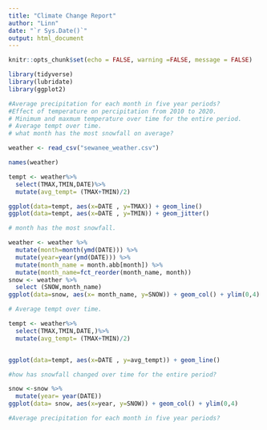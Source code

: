 ```yaml
---
title: "Climate Change Report"
author: "Linn"
date: "`r Sys.Date()`"
output: html_document
---
```


```r
knitr::opts_chunk$set(echo = FALSE, warning =FALSE, message = FALSE)

library(tidyverse)
library(lubridate)
library(ggplot2)

#Average precipitation for each month in five year periods?
#Effect of temperature on percipitation from 2010 to 2020.
# Minimum and maxmum temperature over time for the entire period.
# Average tempt over time.
# what month has the most snowfall on average?

weather <- read_csv("sewanee_weather.csv")

names(weather)

tempt <- weather%>%
  select(TMAX,TMIN,DATE)%>%
  mutate(avg_tempt= (TMAX+TMIN)/2)

ggplot(data=tempt, aes(x=DATE , y=TMAX)) + geom_line()
ggplot(data=tempt, aes(x=DATE , y=TMIN)) + geom_jitter()

```
```r
# month has the most snowfall.

weather <- weather %>%
  mutate(month=month(ymd(DATE))) %>%
  mutate(year=year(ymd(DATE))) %>%
  mutate(month_name = month.abb[month]) %>%
  mutate(month_name=fct_reorder(month_name, month))
snow <- weather %>%
  select (SNOW,month_name) 
ggplot(data=snow, aes(x= month_name, y=SNOW)) + geom_col() + ylim(0,4)

```

```r
# Average tempt over time.

tempt <- weather%>%
  select(TMAX,TMIN,DATE,)%>%
  mutate(avg_tempt= (TMAX+TMIN)/2)


ggplot(data=tempt, aes(x=DATE , y=avg_tempt)) + geom_line()

```

```r
#how has snowfall changed over time for the entire period?

snow <-snow %>% 
  mutate(year= year(DATE))
ggplot(data= snow, aes(x=year, y=SNOW)) + geom_col() + ylim(0,4)
```
```r
#Average precipitation for each month in five year periods?


```

